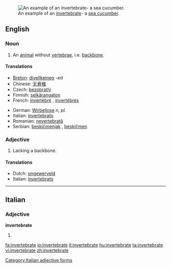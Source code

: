 [[Image:Thelenota ananas.jpg|thumb|An example of an [[invertebrate]]- a [[sea cucumber]].]]
==English==

===Noun===
{{en-noun}}

# An [[animal]] without [[vertebra]]e, i.e. [[backbone]].

====Translations====
{{trans-top|animal without backbone}}
* [[Breton]]: [[divellkeineg]] {{m}} -ed {{p}}
* Chinese: [[无脊椎]]
* Czech: [[bezobratlý]] {{m}}
* Finnish: [[selkärangaton]]
* French: [[invertébré]] {{m}}, [[invertébré]]s {{m|p}}
{{trans-mid}}
* German: [[Wirbellose]] ''n, pl.''
* Italian: [[invertebrato]] {{m}}
* Romanian: [[nevertebrată]] {{f}}
* Serbian: [[beskičmenjak]] {{m}}, [[beskičmen]] {{m}}
{{trans-bottom}}

===Adjective===
{{en-adj}}

# Lacking a backbone.

====Translations====
* Dutch: [[ongewerveld]]
* Italian: [[invertebrato]]

----

==Italian==

===Adjective===
'''invertebrate''' {{p}}

# {{feminine of|invertebrato#Adjective|invertebrato}}

[[Category:Italian adjective forms]]

[[fa:invertebrate]]
[[io:invertebrate]]
[[it:invertebrate]]
[[hu:invertebrate]]
[[ta:invertebrate]]
[[vi:invertebrate]]
[[zh:invertebrate]]